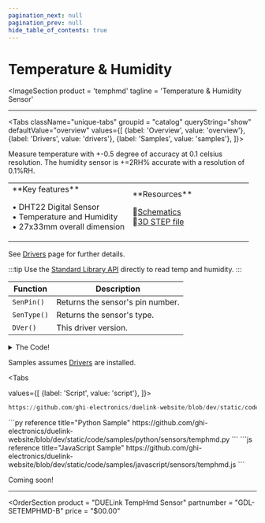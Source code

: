 ```yaml
---
pagination_next: null
pagination_prev: null
hide_table_of_contents: true
---
```



# Temperature & Humidity

<ImageSection
    product = 'temphmd'
    tagline = 'Temperature & Humidity Sensor'
></ImageSection>

---

<Tabs className="unique-tabs" groupid = "catalog" queryString="show" defaultValue="overview"
  values={[
    {label: 'Overview', value: 'overview'},
    {label: 'Drivers', value: 'drivers'},
    {label: 'Samples', value: 'samples'},
  ]}>

<TabItem value="overview">

Measure temperature with +-0.5 degree of accuracy at 0.1 celsius resolution. The humidity sensor is +=2RH% accurate with a resolution of 0.1%RH.

<table><td width='50%'>
**Key features**

• DHT22 Digital Sensor<br/>
• Temperature and Humidity<br/>
• 27x33mm overall dimension<br/>

</td><td width='50%'>
**Resources**

📄[Schematics](pathname:///sch/gdl-setemphmd-b.pdf)<br/>
🔩[3D STEP file](pathname:///3d/gdl-setemphmd-b.step)<br/>

</td></table>
</TabItem>

<TabItem value="drivers">

See [Drivers](../../engine/drivers) page for further details.

:::tip
Use the [Standard Library API](../../engine/stdlib) directly to read temp and humidity.
:::

Function | Description
--- | ---
`SenPin()` | Returns the sensor's pin number.
`SenType()` | Returns the sensor's type.
`DVer()` | This driver version.

<details>
  <summary>The Code!</summary>



```py reference title="TempHMD Driver"
https://github.com/ghi-electronics/duelink-website/blob/dev/static/code/drivers/sensors/temphmd.txt
```

</details>
</TabItem>

<TabItem value="samples">

Samples assumes [Drivers](../../engine/drivers) are installed.

<Tabs

  values={[
    {label: 'Script', value: 'script'},
]}>

<TabItem value="script">

```py reference title="Script Sample"
https://github.com/ghi-electronics/duelink-website/blob/dev/static/code/samples/script/sensors/temphmd.txt
```
</TabItem>

<TabItem value="py">
```py reference title="Python Sample"
https://github.com/ghi-electronics/duelink-website/blob/dev/static/code/samples/python/sensors/temphmd.py
```
</TabItem>

<TabItem value="js">
```js reference title="JavaScript Sample"
https://github.com/ghi-electronics/duelink-website/blob/dev/static/code/samples/javascript/sensors/temphmd.js
```

</TabItem>

</Tabs>

</TabItem>

<TabItem value="projects">Coming soon!</TabItem>

</Tabs>

---

<OrderSection
    product = "DUELink TempHmd Sensor"
    partnumber = "GDL-SETEMPHMD-B"
    price = "$00.00"
></OrderSection>
